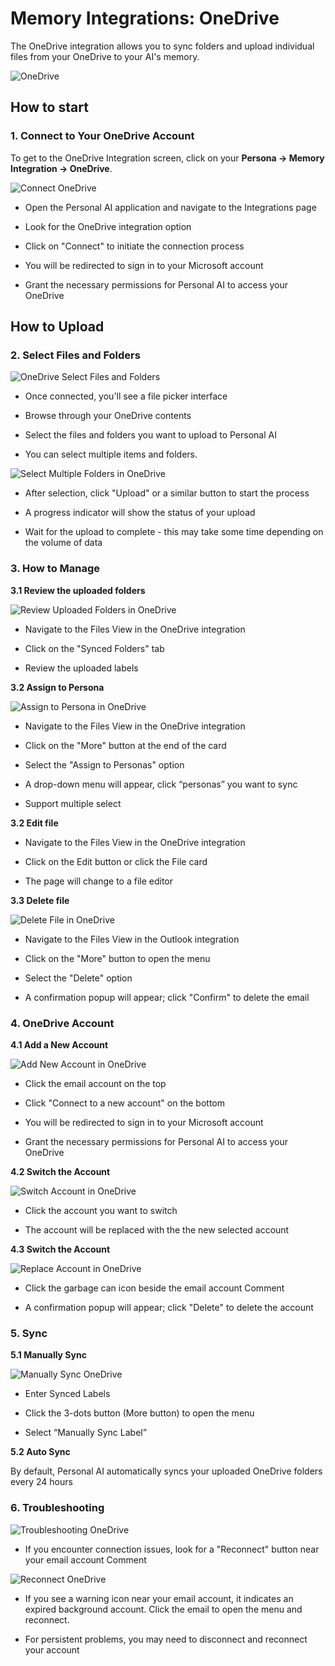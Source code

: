 # Memory Integrations: OneDrive


The OneDrive integration allows you to sync folders and upload individual files from your OneDrive to your AI's memory.

<img alt="OneDrive" classname="block dark:hidden" src="/images/onedrive-1.gif" />

## How to start

### 1. Connect to Your OneDrive Account

To get to the OneDrive Integration screen, click on your **Persona -> Memory Integration -> OneDrive**.

<img alt="Connect OneDrive" classname="block dark:hidden" src="/images/onedrive-2.png" />

* Open the Personal AI application and navigate to the Integrations page

* Look for the OneDrive integration option

* Click on "Connect" to initiate the connection process

* You will be redirected to sign in to your Microsoft account

* Grant the necessary permissions for Personal AI to access your OneDrive

## How to Upload

### 2. Select Files and Folders

<img alt="OneDrive Select Files and Folders" classname="block dark:hidden" src="/images/onedrive-3.png" />

* Once connected, you'll see a file picker interface

* Browse through your OneDrive contents

* Select the files and folders you want to upload to Personal AI

* You can select multiple items and folders.

<img alt="Select Multiple Folders in OneDrive" classname="block dark:hidden" src="/images/onedrive-4.png" />

* After selection, click "Upload" or a similar button to start the process

* A progress indicator will show the status of your upload

* Wait for the upload to complete - this may take some time depending on the volume of data

### 3. How to Manage

**3.1 Review the uploaded folders**

<img alt="Review Uploaded Folders in OneDrive" classname="block dark:hidden" src="/images/onedrive-5.png" />

* Navigate to the Files View in the OneDrive integration⁠⁠

* Click on the "Synced Folders" tab

* Review the uploaded labels

**3.2 Assign to Persona**

<img alt="Assign to Persona in OneDrive" classname="block dark:hidden" src="/images/onedrive-6.png" />

* Navigate to the Files View in the OneDrive integration⁠⁠

* Click on the "More" button at the end of the card

* Select the "Assign to Personas" option⁠⁠

* A drop-down menu will appear, click “personas” you want to sync

* Support multiple select

**3.2 Edit file**

* Navigate to the Files View in the OneDrive integration⁠⁠

* Click on the Edit button or click the File card

* The page will change to a file editor

**3.3 Delete file**

<img alt="Delete File in OneDrive" classname="block dark:hidden" src="/images/onedrive-7.png" />

* Navigate to the Files View in the Outlook integration⁠⁠

* Click on the "More" button to open the menu⁠⁠

* Select the "Delete" option⁠⁠

* A confirmation popup will appear; click "Confirm" to delete the email⁠

### 4. OneDrive Account

**4.1 Add a New Account**

<img alt="Add New Account in OneDrive" classname="block dark:hidden" src="/images/onedrive-8.png" />

* Click the email account on the top

* Click "Connect to a new account" on the bottom

* You will be redirected to sign in to your Microsoft account

* Grant the necessary permissions for Personal AI to access your OneDrive

**4.2 Switch the Account**

<img alt="Switch Account in OneDrive" classname="block dark:hidden" src="/images/onedrive-9.png" />

* Click the account you want to switch

* The account will be replaced with the the new selected account

**4.3 Switch the Account**

<img alt="Replace Account in OneDrive" classname="block dark:hidden" src="/images/onedrive-10.png" />

* Click the garbage can icon beside the email account
  Comment

* A confirmation popup will appear; click "Delete" to delete the account

### 5. Sync

**5.1 Manually Sync**

<img alt="Manually Sync OneDrive" classname="block dark:hidden" src="/images/onedrive-11.png" />

* Enter Synced Labels

* Click the 3-dots button (More button) to open the menu

* Select “Manually Sync Label”

**5.2 Auto Sync**

By default, Personal AI automatically syncs your uploaded OneDrive folders every 24 hours

### 6. Troubleshooting[](#id-6.-troubleshooting)

<img alt="Troubleshooting OneDrive" classname="block dark:hidden" src="/images/onedrive-12.png" />

* If you encounter connection issues, look for a "Reconnect" button near your email account
  Comment

<img alt="Reconnect OneDrive" classname="block dark:hidden" src="/images/onedrive-13.png" />

* If you see a warning icon near your email account, it indicates an expired background account. Click the email to open the menu and reconnect.

* For persistent problems, you may need to disconnect and reconnect your account
